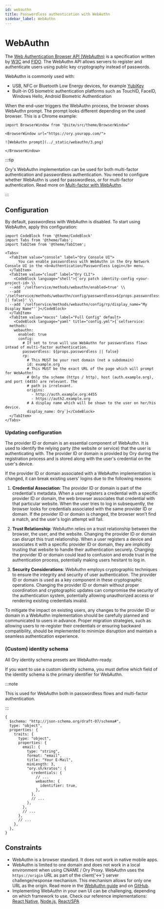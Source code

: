 ```yaml
---
id: webauthn
title: Passwordless authentication with WebAuthn
sidebar_label: WebAuthn
---
```


# WebAuthn

The [Web Authentication Browser API (WebAuthn)](https://w3c.github.io/webauthn/) is a specification written by
[W3C](https://www.w3.org/) and [FIDO](https://fidoalliance.org/). The WebAuthn API allows servers to register and authenticate
users using public key cryptography instead of passwords.

WebAuthn is commonly used with:

- USB, NFC or Bluetooth Low Energy devices, for example [YubiKey](https://www.yubico.com)
- Built-in OS biometric authentication platforms such as TouchID, FaceID, Windows Hello, Android Biometric Authentication

When the end-user triggers the WebAuthn process, the browser shows WebAuthn prompt. The prompt looks different depending on the
used browser. This is a Chrome example:

```mdx-code-block
import BrowserWindow from "@site/src/theme/BrowserWindow"

<BrowserWindow url="https://ory.yourapp.com/">

![WebAuthn prompt](../_static/webauthn/3.png)

</BrowserWindow>
```

:::tip

Ory's WebAuthn implementation can be used for both multi-factor authentication and passwordless authentication. You need to
configure whether WebAuthn is used for passwordless, or for multi-factor authentication. Read more on
[Multi-factor with WebAuthn](../mfa/20_webauthn-fido-yubikey.mdx).

:::

## Configuration

By default, passwordless with WebAuthn is disabled. To start using WebAuthn, apply this configuration:

```mdx-code-block
import CodeBlock from '@theme/CodeBlock'
import Tabs from '@theme/Tabs';
import TabItem from '@theme/TabItem';

<Tabs>
  <TabItem value="console" label="Ory Console UI">
      You can enable passwordless with WebAuthn in the Ory Network Console UI in the <b>Authentication/Passwordless Login</b> menu.
  </TabItem>
  <TabItem value="cloud" label="Ory CLI">
    <CodeBlock language="shell">{`ory patch identity-config <your-project-id> \\
  --add '/selfservice/methods/webauthn/enabled=true' \\
  --add '/selfservice/methods/webauthn/config/passwordless=${props.passwordless || false}' \\
  --add '/selfservice/methods/webauthn/config/rp/display_name="My Display Name"'`}</CodeBlock>
  </TabItem>
  <TabItem value="macos" label="Full Config" default>
    <CodeBlock language="yaml" title="config.yml">{`selfservice:
  methods:
    webauthn:
      enabled: true
      config:
        # If set to true will use WebAuthn for passwordless flows intead of multi-factor authentication.
        passwordless: ${props.passwordless || false}
        rp:
          # This MUST be your root domain (not a subdomain)
          id: example.org
          # This MUST be the exact URL of the page which will prompt for WebAuthn!
          # Only the scheme (https / http), host (auth.example.org), and port (4455) are relevant. The
          # path is irrelevant.
          origins:
            - http://auth.example.org:4455
            - https://auth2.example.org
          # A display name which will be shown to the user on her/his device.
          display_name: Ory`}</CodeBlock>
  </TabItem>
</Tabs>
```

### Updating configuration

The provider ID or domain is an essential component of WebAuthn. It is used to identify the relying party (the website or service)
that the user is authenticating with. The provider ID or domain is provided by Ory during the registration process and is stored
along with the user's credential on the user's device.

If the provider ID or domain associated with a WebAuthn implementation is changed, it can break existing users' logins due to the
following reasons:

1. **Credential Association**: The provider ID or domain is part of the credential's metadata. When a user registers a credential
   with a specific provider ID or domain, the web browser associates that credential with that particular website. When the user
   tries to log in subsequently, the browser looks for credentials associated with the same provider ID or domain. If the provider
   ID or domain is changed, the browser won't find a match, and the user's login attempt will fail.

2. **Trust Relationship**: WebAuthn relies on a trust relationship between the browser, the user, and the website. Changing the
   provider ID or domain can disrupt this trust relationship. When a user registers a device and associates it with a specific
   provider ID or domain, they are implicitly trusting that website to handle their authentication securely. Changing the provider
   ID or domain could lead to confusion and erode trust in the authentication process, potentially making users hesitant to log
   in.

3. **Security Considerations**: WebAuthn employs cryptographic techniques to ensure the integrity and security of user
   authentication. The provider ID or domain is used as a key component in these cryptographic operations. Changing the provider
   ID or domain without proper coordination and cryptographic updates can compromise the security of the authentication system,
   potentially allowing unauthorized access or rendering existing credentials invalid.

To mitigate the impact on existing users, any changes to the provider ID or domain in a WebAuthn implementation should be
carefully planned and communicated to users in advance. Proper migration strategies, such as allowing users to re-register their
credentials or ensuring backward compatibility, should be implemented to minimize disruption and maintain a seamless
authentication experience.

### (Custom) identity schema

All Ory identity schema presets are WebAuthn-ready.

If you want to use a custom identity schema, you must define which field of the identity schema is the primary identifier for
WebAuthn.

:::note

This is used for WebAuthn both in passwordless flows and multi-factor authentication.

:::

```json5 title="identity.schema.json" {16-18}
{
  $schema: "http://json-schema.org/draft-07/schema#",
  type: "object",
  properties: {
    traits: {
      type: "object",
      properties: {
        email: {
          type: "string",
          format: "email",
          title: "Your E-Mail",
          minLength: 3,
          "ory.sh/kratos": {
            credentials: {
              // ...
              webauthn: {
                identifier: true,
              },
            },
            // ...
          },
        },
        // ...
      },
      // ...
    },
  },
}
```

## Constraints

- WebAuthn is a browser standard. It does not work in native mobile apps.
- WebAuthn is limited to one domain and does not work in a local environment when using CNAME / Ory Proxy. WebAuthn uses the
  `https://origin` URL as part of the client{'<->'} server challenge/response mechanism. This mechanism allows for only one URL as
  the origin. Read more in the [WebAuthn guide](https://webauthn.guide/) and on
  [GitHub](https://github.com/w3c/webauthn/issues/1372).
- Implementing WebAuthn in your own UI can be challenging, depending on which framework to use. Check our reference
  implementations: [React Native](https://github.com/ory/kratos-selfservice-ui-react-native),
  [Node.js](https://github.com/ory/kratos-selfservice-ui-node), [React/SPA](https://github.com/ory/react-nextjs-example)
